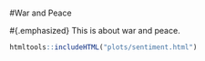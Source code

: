 &nbsp;

&nbsp;

#War and Peace

#{.emphasized}
This is about war and peace.




```r
htmltools::includeHTML("plots/sentiment.html")
```